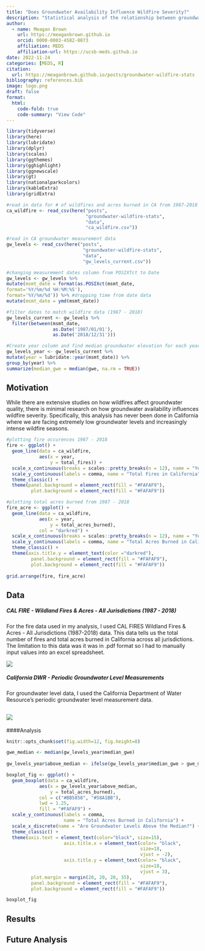 ```yaml
---
title: "Does Groundwater Availability Influence Wildfire Severity?"
description: "Statistical analysis of the relationship between groundwater and wilfire severity in California"
author: 
  - name: Meagan Brown
    url: https://meaganbrown.github.io
    orcid: 0000-0003-4582-0873
    affiliation: MEDS
    affiliation-url: https://ucsb-meds.github.io
date: 2022-11-24
categories: [MEDS, R]
citation: 
  url: https://meaganbrown.github.io/posts/groundwater-wildfire-stats
bibliography: references.bib
image: logo.png
draft: false
format: 
  html: 
    code-fold: true
    code-summary: "View Code"
---
```


```r
library(tidyverse)
library(here)
library(lubridate)
library(dplyr)
library(scales)
library(ggthemes)
library(gghighlight)
library(ggnewscale)
library(gt)
library(nationalparkcolors)
library(kableExtra)
library(gridExtra)
```

```r
#read in data for # of wildfires and acres burned in CA from 1987-2018
ca_wildfire <- read_csv(here("posts",
                             "groundwater-wildfire-stats",
                             "data",
                             "ca_wildfire.csv"))

#read in CA groundwater measurement data
gw_levels <- read_csv(here("posts",
                            "groundwater-wildfire-stats",
                            "data",
                            "gw_levels_current.csv"))
```

```r
#changing measurement dates column from POSIXTct to Date 
gw_levels <- gw_levels %>% 
mutate(msmt_date = format(as.POSIXct(msmt_date,
format='%Y/%m/%d %H:%M:%S'),
format='%Y/%m/%d')) %>% #dropping time from date data
mutate(msmt_date = ymd(msmt_date))

#filter dates to match wildfire data (1987 - 2018)
gw_levels_current <- gw_levels %>% 
  filter(between(msmt_date, 
                 as.Date('1987/01/01'), 
                 as.Date('2018/12/31')))

#Create year column and find median groundwater elevation for each year
gw_levels_year <- gw_levels_current %>% 
mutate(year = lubridate::year(msmt_date)) %>% 
group_by(year) %>% 
summarize(median_gwe = median(gwe, na.rm = TRUE))
```

## Motivation

While there are extensive studies on how wildfires affect groundwater quality, there is minimal research on how groundwater availability influences wildfire severity. Specifically, this analysis has never been done in California where we are facing extremely low groundwater levels and increasingly intense wildfire seasons.

```r
#plotting fire occurences 1987 - 2018
fire <- ggplot() +
  geom_line(data = ca_wildfire,
            aes(x = year,
                y = total_fires)) +
  scale_x_continuous(breaks = scales::pretty_breaks(n = 12), name = "Year") +
  scale_y_continuous(labels = comma, name = "Total Fires in California") +
  theme_classic() +
  theme(panel.background = element_rect(fill = "#FAFAF9"),
         plot.background = element_rect(fill = "#FAFAF9")) 

#plotting total acres burned from 1987 - 2018
fire_acre <- ggplot() +
  geom_line(data = ca_wildfire,
            aes(x = year,
                y = total_acres_burned),
            col = "darkred") +
  scale_x_continuous(breaks = scales::pretty_breaks(n = 12), name = "Year") +
  scale_y_continuous(labels = comma, name = "Total Acres Burned in California") +
  theme_classic() +
  theme(axis.title.y = element_text(color ="darkred"),
         panel.background = element_rect(fill = "#FAFAF9"),
         plot.background = element_rect(fill = "#FAFAF9"))
 
grid.arrange(fire, fire_acre)
```

## Data

##### CAL FIRE - Wildland Fires & Acres - All Jurisdictions (1987 - 2018)

For the fire data used in my analysis, I used CAL FIRES Wildland Fires & Acres - All Jurisdictions (1987-2018) data. This data tells us the total number of fires and total acres burned in California across all jurisdictions. The limitation to this data was it was in .pdf format so I had to manually input values into an excel spreadsheet.

[![](images/fire_data.png)](https://www.fire.ca.gov/stats-events/)

##### California DWR - Periodic Groundwater Level Measurements

For groundwater level data, I used the California Department of Water Resource's periodic groundwater level measurement data.

## [![](images/gw_data.png)](https://data.cnra.ca.gov/dataset/periodic-groundwater-level-measurements)

####Analysis

```r
knitr::opts_chunk$set(fig.width=12, fig.height=8) 

gwe_median <- median(gw_levels_year$median_gwe)
                     
gw_levels_year$above_median <- ifelse(gw_levels_year$median_gwe > gwe_median, "No", "Yes")

boxplot_fig <- ggplot() +
  geom_boxplot(data = ca_wildfire,
            aes(x = gw_levels_year$above_median,
                y = total_acres_burned),
            col = c("#BB5858", "#58A1BB"),
            lwd = 1.25,
            fill = "#FAFAF9") +
  scale_y_continuous(labels = comma, 
                     name = "Total Acres Burned in California") +
  scale_x_discrete(name = "Are Groundwater Levels Above the Median?") +
  theme_classic() +
  theme(axis.text = element_text(color="black", size=15),
                     axis.title.x = element_text(color= "black", 
                                                 size=18, 
                                                 vjust = -2),
                     axis.title.y = element_text(color= "black", 
                                                 size=18, 
                                                 vjust = 3),
         plot.margin = margin(20, 20, 20, 35),
         panel.background = element_rect(fill = "#FAFAF9"),
         plot.background = element_rect(fill = "#FAFAF9"))

boxplot_fig
```

## Results

## Future Analysis
